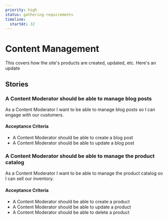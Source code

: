 ```yaml
---
priority: high
status: gathering-requirements
timeline:
  startAt: 32
---
```


# Content Management

This covers how the site's products are created, updated, etc. Here's an update

## Stories

### A Content Moderator should be able to manage blog posts

As a Content Moderator I want to be able to manage blog posts so I can engage with our customers.

#### Acceptance Criteria

- A Content Moderator should be able to create a blog post
- A Content Moderator should be able to update a blog post

### A Content Moderator should be able to manage the product catalog

As a Content Moderator I want to be able to manage the product catalog so I can sell our inventory.

#### Acceptance Criteria

- A Content Moderator should be able to create a product
- A Content Moderator should be able to update a product
- A Content Moderator should be able to delete a product
